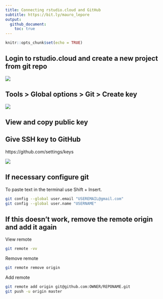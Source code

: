```yaml
---
title: Connecting rstudio.cloud and GitHub
subtitle: https://bit.ly/mauro_lepore
output: 
  github_document:
    toc: true
---
```


```r
knitr::opts_chunk$set(echo = TRUE)
```


## Login to rstudio.cloud and create a new project from git repo

![](https://i.imgur.com/E1wcTup.png)

## Tools > Global options > Git > Create key


![](https://i.imgur.com/8cyFyn7.png)

## View and copy public key

## Give SSH key to GitHub

https://github.com/settings/keys

![](https://i.imgur.com/Zu1SmoB.png)



## If necessary configure git

To paste text in the terminal use Shift + Insert.

```bash
git config --global user.email "USEREMAIL@gmail.com"
git config --global user.name "USERNAME"

```

## If this doesn't work, remove the remote origin and add it again

View remote

```bash
git remote -vv
```

Remove remote

```bash
git remote remove origin
```
Add remote

```bash
git remote add origin git@github.com:OWNER/REPONAME.git
git push -u origin master
```

